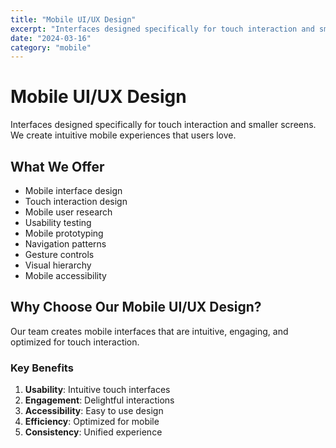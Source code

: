 ```yaml
---
title: "Mobile UI/UX Design"
excerpt: "Interfaces designed specifically for touch interaction and smaller screens"
date: "2024-03-16"
category: "mobile"
---
```


# Mobile UI/UX Design

Interfaces designed specifically for touch interaction and smaller screens. We create intuitive mobile experiences that users love.

## What We Offer

- Mobile interface design
- Touch interaction design
- Mobile user research
- Usability testing
- Mobile prototyping
- Navigation patterns
- Gesture controls
- Visual hierarchy
- Mobile accessibility

## Why Choose Our Mobile UI/UX Design?

Our team creates mobile interfaces that are intuitive, engaging, and optimized for touch interaction.

### Key Benefits

1. **Usability**: Intuitive touch interfaces
2. **Engagement**: Delightful interactions
3. **Accessibility**: Easy to use design
4. **Efficiency**: Optimized for mobile
5. **Consistency**: Unified experience 
